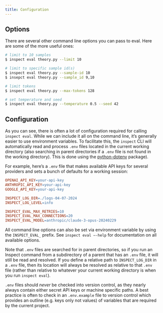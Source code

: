```yaml
---
title: Configuration
---
```



## Options

There are several other command line options you can pass to eval. Here are some of the more useful ones:

``` bash
# limit to 10 samples
$ inspect eval theory.py --limit 10

# limit to specific sample id(s)
$ inspect eval theory.py --sample-id 10
$ insepct eval theory.py --sample_id 9,10

# limit tokens
$ inspect eval theory.py --max-tokens 128

# set temperature and seed
$ inspect eval theory.py --temperature 0.5 --seed 42
```

## Configuration {#sec-workflow-configuration}

As you can see, there is often a lot of configuration required for calling `inspect eval`. While we can include it all on the command line, it's generally easier to use environment variables. To facilitate this, the `inspect` CLI will automatically read and process `.env` files located in the current working directory (also searching in parent directories if a `.env` file is not found in the working directory). This is done using the [python-dotenv](https://pypi.org/project/python-dotenv/) package).

For example, here's a `.env` file that makes available API keys for several providers and sets a bunch of defaults for a working session:

``` makefile
OPENAI_API_KEY=your-api-key
ANTHROPIC_API_KEY=your-api-key
GOOGLE_API_KEY=your-api-key

INSPECT_LOG_DIR=./logs-04-07-2024
INSPECT_LOG_LEVEL=info

INSPECT_EVAL_MAX_RETRIES=10
INSPECT_EVAL_MAX_CONNECTIONS=20
INSPECT_EVAL_MODEL=anthropic/claude-3-opus-20240229
```

All command line options can also be set via environment variable by using the `INSPECT_EVAL_` prefix. See `inspect eval –-help` for documentation on all available options.

Note that `.env` files are searched for in parent directories, so if you run an Inspect command from a subdirectory of a parent that has an `.env` file, it will still be read and resolved. If you define a relative path to `INSPECT_LOG_DIR` in a `.env` file, then its location will always be resolved as relative to that `.env` file (rather than relative to whatever your current working directory is when you run `inspect eval`).

::: {.callout-important appearance="simple"}
`.env` files should *never* be checked into version control, as they nearly always contain either secret API keys or machine specific paths. A best practice is often to check in an `.env.example` file to version control which provides an outline (e.g. keys only not values) of variables that are required by the current project.
:::

